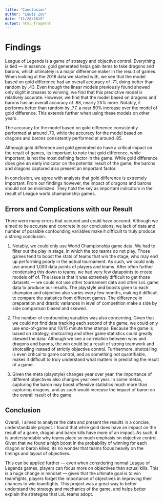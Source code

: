 ```yaml
---
title: "Conclusion"
author: "Lewis Zou"
date: "11/28/2019"
output: html_fragment
---
```


# Findings

League of Legends is a game of strategy and objective control. Everything is tied — in essence, gold generated helps gain items to take dragons and barons, which ultimately is a major difference maker in the result of games. 
When looking at the 2018 data we started with, we see that the model based on gold difference had an overall accuracy of .71, doing better than random by .43. Even though the linear models previously found showed only slight increases to winning, we find that this predictive model is relatively accurate. However, we find that the model based on dragons and barons has an overall accuracy of .88, nearly 25% more. Notably, it performs better than random by .77, a near 80% increase over the model of gold difference. This extends further when using these models on other years.

The accuracy for the model based on gold difference consistently performed at around .70, while the accuracy for the model based on dragons and barons consistently performed at around .85. 

Although gold difference and gold generated do have a critical impact on the result of games, its important to note that gold difference, while important, is not the most defining factor in the game. While gold difference does give an early indicator on the potential result of the game, the barons and dragons captured also present an important factor.

In conclusion, we agree with analysts that gold difference is extremely important. From our findings however, the impact of dragons and barons should not be minimized. They hold the key as important indicators in the result of League world championship games.

## Errors and Complications with our Result

There were many errors that occured and could have occured. Although we aimed to be accurate and concrete in our conclusions, we lack of data and number of possible confounding variables make it difficult to truly produce a strong conclusion.

1. Notably, we could only use World Championship game data. We had to filter out the play in stage, in which the top teams do not play. Those games tend to boost the stats of teams that win the stage, who may end up performing poorly in the actual tournament. As such, we could only use around 1,000 data points of players and teams. After often further condensing this down to teams, we had very few datapoints to create models off of. The issue is that it was extremely difficult to get those datasets — we could not use other tournament data and other LoL game data to produce our results. The playstyle and boosts given to each champion and objective also varies every few months, making it difficult to compare the statistics from different games. The difference in preparation and drastic variances in level of competition make a side by side comparison biased and skewed.

2. The number of confounding variables was also concerning. Given that we could not find data tracking each second of the game, we could only use end-of-game and 10/15 minute time stamps. Because the game is based on strategy, shotcalling and other game statistics could greatly skewed the data. Although we see a correlation between wins and dragons and barons, the win could be a result of strong teamwork and shotcalling instead of strictly objective control. Furthermore, shotcalling is even critical to game control, and as something not quantifiable, makes it difficult to truly understand what matters in predicting the result of a game. 

3. Given the meta (playstyle) changes year over year, the importance of different objectives also changes year over year. In some metas, capturing the baron may boost offensive statistics much more than capturing dragons, and as such would increase the impact of baron on the overall rseult of the game.

## Conclusion

Overall, I aimed to analyze the data and present the results in a concise, understandable project. I found that while gold does have an impact on the result of a game, dragon and baron kills have more of an impact. As such, it is understandable why teams place so much emphasis on objective control. Given that we found a high boost in the probability of winning for each dragon or baron killed, its no wonder that teams focus heavily on the timings and layout of objectives. 

This can be applied further — even when considering normal League of Legends games, players can focus more on objectives than actual kills. This is a huge change in mindset — given that the ultimate goal is to win teamfights, players forget the importance of objectives in improving their chances to win teamfights. This project was a great way to better understand the strategy and mechanics of the game, and helps better explain the strategies that LoL teams adopt.